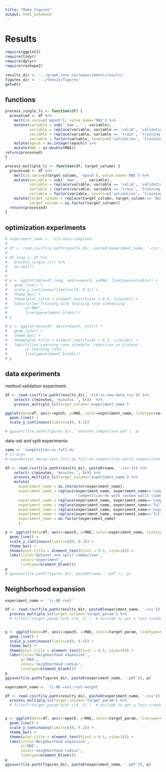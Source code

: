 ```yaml
---
title: "Make figures"
output: html_notebook
---
```


# Results

```r
require(ggplot2)
require(tidyr)
require(dplyr)
require(reshape2)
  
results_dir <- '../graph_conv_net/experiments/results'
figures_dir <- '../thesis/figures'
getwd()
```

## functions

```r
process_single_lc <- function(df) {
  processed <- df %>% 
    melt(id.vars=c('epoch'), value.name='MAE') %>% 
    mutate(variable = sub('_mae', '', variable),
           variable = replace(variable, variable == 'valid', 'validation'),
           variable = replace(variable, variable == 'train', 'training'),
           variable = factor(variable, levels=c('validation', 'training'))) %>% 
    mutate(epoch = as.integer(epoch)) %>% 
    mutate(MAE = as.double(MAE))
return(processed)
}

process_multiple_lc <- function(df, target_column) {
  processed <- df %>% 
    melt(id.vars=c(target_column, 'epoch'), value.name='MAE') %>% 
    mutate(variable = sub('_mae', '', variable),
           variable = replace(variable, variable == 'valid', 'validation'),
           variable = replace(variable, variable == 'train', 'training'),
           variable = factor(variable, levels=c('validation', 'training'))) %>% 
    mutate(target_column = replace(target_column, target_column == 'None', '0'),  # for target param = neighborhood expansion
           target_column = as.factor(target_column))
  return(processed)
}
```
    


## optimization experiments

```r
# experiment_name <- 'old-data-complete'
# 
# df <- read.csv(file.path(results_dir, paste0(experiment_name, '.csv')), stringsAsFactors=F)
# 
# df_long <- df %>%
#   process_single_lc() %>% 
#   na.omit()
# 
# 
# p <- ggplot(data=df_long, aes(x=epoch, y=MAE, linetype=variable)) +
#   geom_line() +
#   scale_y_continuous(limits=c(0, 0.3)) +
#   theme_bw() +
#   theme(plot.title = element_text(hjust = 0.5, size=16)) +
#   labs(title='Training with learning rate scheduling',
#        y='MAE',
#        linetype=element_blank())
# p
```

```r
# p <- ggplot(data=df, aes(x=epoch, y=lr)) +
#   geom_line() +
#   theme_bw() +
#   theme(plot.title = element_text(hjust = 0.5, size=16)) +
#   labs(title='Learning rate schedule: reduction on plateau',
#        y='learning rate',
#        linetype=element_blank())
# p
```

## data experiments


method validation experiment:
```r
df <- read.csv(file.path(results_dir, 'old-vs-new-data.csv')) %>%
    select(-c(minutes, 'minutes.', lr))  %>% 
    process_multiple_lc(target_column='experiment_name')

ggplot(data=df, aes(x=epoch, y=MAE, color=experiment_name, linetype=variable)) +
  geom_line() + 
  scale_y_continuous(limits=c(0, 0.2))

# ggsave(file.path(figures_dir, 'dataset_comparison.pdf'), p)
```

data-set and split experiments:
```r
name <- 'competition-vs-full-ds'
# cl-args:
# exponential-decay-test,full-ds,full-ds-competition-split,competition-ds-random-split,competition-ds-random-split-same-ratio -o competition-vs-full-ds

df <- read.csv(file.path(results_dir, paste0(name, '.csv'))) %>%
    select(-c(minutes, 'minutes.', lr)) %>% 
    process_multiple_lc(target_column='experiment_name') %>% 
    mutate(
      experiment_name = as.character(experiment_name),
      experiment_name = replace(experiment_name, experiment_name=='competition-ds-random-split-same-ratio',
                                'competition-ds with random-split (same ratio)'),
      experiment_name = replace(experiment_name, experiment_name=='competition-ds-random-split', 'competition-ds with random-split'),
      experiment_name = replace(experiment_name, experiment_name=='full-ds-competition-split', 'full-ds with competition-split'),
      experiment_name = replace(experiment_name, experiment_name=='exponential-decay-test', 'competition-ds with competion-split'),
      experiment_name = replace(experiment_name, experiment_name=='full-ds', 'full-ds with random-split'),
      experiment_name = as.factor(experiment_name)
      )

p <- ggplot(data=df, aes(x=epoch, y=MAE, color=experiment_name, linetype=variable)) +
  geom_line() + 
  scale_y_continuous(limits=c(0, 0.3)) +
  theme_bw() +
  theme(plot.title = element_text(hjust = 0.5, size=16)) +
  labs(title='Dataset and split comparison',
       color='experiment',
       linetype=element_blank())
p
# ggsave(file.path(figures_dir, paste0(name, '.pdf')), p)
```



## Neighborhood expansion


```r
experiment_name <- 'lc-NE-real'

df <- read.csv(file.path(results_dir, paste0(experiment_name, '.csv')), stringsAsFactors=F) %>%
  process_multiple_lc(target_column='target_param') %>% 
  # filter(!target_param %in% c(4, 5) )  # exclude to get a less crowded figure: add info in comment


p <- ggplot(data=df, aes(x=epoch, y=MAE, color=target_param, linetype=variable)) +
  geom_line() +
  scale_y_continuous(limits=c(0, 0.2)) +
  theme_bw() +
  theme(plot.title = element_text(hjust = 0.5, size=16)) +
  labs(title='Neighborhood expansion',
       y='MAE',
       color='neighborhood radius',
       linetype=element_blank())
p
ggsave(file.path(figures_dir, paste0(experiment_name, '.pdf')), p)
```


```r
experiment_name <- 'lc-NE-real-root-weight'

df <- read.csv(file.path(results_dir, paste0(experiment_name, '.csv')), stringsAsFactors=F) %>%
  process_multiple_lc(target_column='target_param') %>% 
  # filter(!target_param %in% c(4, 5) )  # exclude to get a less crowded figure: add info in comment


p <- ggplot(data=df, aes(x=epoch, y=MAE, color=target_param, linetype=variable)) +
  geom_line() +
  scale_y_continuous(limits=c(0, 0.2)) +
  theme_bw() +
  theme(plot.title = element_text(hjust = 0.5, size=16)) +
  labs(title='Neighborhood expansion',
       y='MAE',
       color='neighborhood radius',
       linetype=element_blank())
p
ggsave(file.path(figures_dir, paste0(experiment_name, '.pdf')), p)
```


